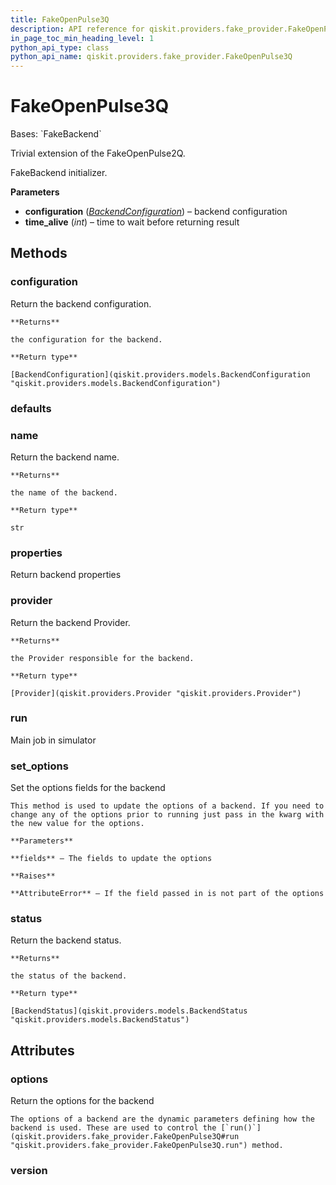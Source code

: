 ```yaml
---
title: FakeOpenPulse3Q
description: API reference for qiskit.providers.fake_provider.FakeOpenPulse3Q
in_page_toc_min_heading_level: 1
python_api_type: class
python_api_name: qiskit.providers.fake_provider.FakeOpenPulse3Q
---
```


# FakeOpenPulse3Q

<Class id="qiskit.providers.fake_provider.FakeOpenPulse3Q" isDedicatedPage={true} github="https://github.com/qiskit/qiskit/tree/stable/0.24/qiskit/providers/fake_provider/fake_openpulse_3q.py" signature="FakeOpenPulse3Q">
  Bases: `FakeBackend`

  Trivial extension of the FakeOpenPulse2Q.

  FakeBackend initializer.

  **Parameters**

  *   **configuration** ([*BackendConfiguration*](qiskit.providers.models.BackendConfiguration "qiskit.providers.models.BackendConfiguration")) – backend configuration
  *   **time\_alive** (*int*) – time to wait before returning result

  ## Methods

  <span id="qiskit-providers-fake-provider-fakeopenpulse3q-configuration" />

  ### configuration

  <Function id="qiskit.providers.fake_provider.FakeOpenPulse3Q.configuration" name="configuration" signature="FakeOpenPulse3Q.configuration()">
    Return the backend configuration.

    **Returns**

    the configuration for the backend.

    **Return type**

    [BackendConfiguration](qiskit.providers.models.BackendConfiguration "qiskit.providers.models.BackendConfiguration")
  </Function>

  <span id="qiskit-providers-fake-provider-fakeopenpulse3q-defaults" />

  ### defaults

  <Function id="qiskit.providers.fake_provider.FakeOpenPulse3Q.defaults" name="defaults" signature="FakeOpenPulse3Q.defaults()" />

  <span id="qiskit-providers-fake-provider-fakeopenpulse3q-name" />

  ### name

  <Function id="qiskit.providers.fake_provider.FakeOpenPulse3Q.name" name="name" signature="FakeOpenPulse3Q.name()">
    Return the backend name.

    **Returns**

    the name of the backend.

    **Return type**

    str
  </Function>

  <span id="qiskit-providers-fake-provider-fakeopenpulse3q-properties" />

  ### properties

  <Function id="qiskit.providers.fake_provider.FakeOpenPulse3Q.properties" name="properties" signature="FakeOpenPulse3Q.properties()">
    Return backend properties
  </Function>

  <span id="qiskit-providers-fake-provider-fakeopenpulse3q-provider" />

  ### provider

  <Function id="qiskit.providers.fake_provider.FakeOpenPulse3Q.provider" name="provider" signature="FakeOpenPulse3Q.provider()">
    Return the backend Provider.

    **Returns**

    the Provider responsible for the backend.

    **Return type**

    [Provider](qiskit.providers.Provider "qiskit.providers.Provider")
  </Function>

  <span id="qiskit-providers-fake-provider-fakeopenpulse3q-run" />

  ### run

  <Function id="qiskit.providers.fake_provider.FakeOpenPulse3Q.run" name="run" signature="FakeOpenPulse3Q.run(run_input, **kwargs)">
    Main job in simulator
  </Function>

  <span id="qiskit-providers-fake-provider-fakeopenpulse3q-set-options" />

  ### set\_options

  <Function id="qiskit.providers.fake_provider.FakeOpenPulse3Q.set_options" name="set_options" signature="FakeOpenPulse3Q.set_options(**fields)">
    Set the options fields for the backend

    This method is used to update the options of a backend. If you need to change any of the options prior to running just pass in the kwarg with the new value for the options.

    **Parameters**

    **fields** – The fields to update the options

    **Raises**

    **AttributeError** – If the field passed in is not part of the options
  </Function>

  <span id="qiskit-providers-fake-provider-fakeopenpulse3q-status" />

  ### status

  <Function id="qiskit.providers.fake_provider.FakeOpenPulse3Q.status" name="status" signature="FakeOpenPulse3Q.status()">
    Return the backend status.

    **Returns**

    the status of the backend.

    **Return type**

    [BackendStatus](qiskit.providers.models.BackendStatus "qiskit.providers.models.BackendStatus")
  </Function>

  ## Attributes

  ### options

  <Attribute id="qiskit.providers.fake_provider.FakeOpenPulse3Q.options" name="options">
    Return the options for the backend

    The options of a backend are the dynamic parameters defining how the backend is used. These are used to control the [`run()`](qiskit.providers.fake_provider.FakeOpenPulse3Q#run "qiskit.providers.fake_provider.FakeOpenPulse3Q.run") method.
  </Attribute>

  ### version

  <Attribute id="qiskit.providers.fake_provider.FakeOpenPulse3Q.version" name="version" attributeValue="1" />
</Class>

